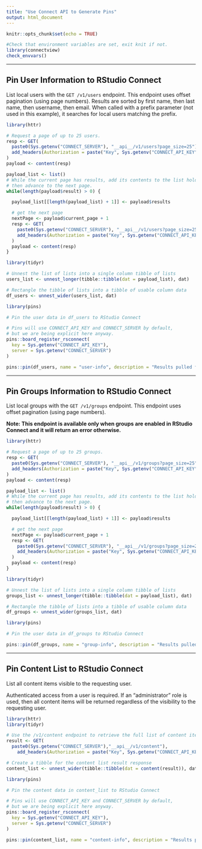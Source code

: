 ```yaml
---
title: "Use Connect API to Generate Pins"
output: html_document
---
```


```r
knitr::opts_chunk$set(echo = TRUE)
```

```r
#Check that environment variables are set, exit knit if not.
library(connectview)
check_envvars()
```
---

## Pin User Information to RStudio Connect

List local users with the `GET /v1/users` endpoint. This endpoint uses offset pagination (using page numbers). Results are sorted by first name, then last name, then username, then email. When called with a prefix parameter (not used in this example), it searches for local users matching the prefix.

```r
library(httr)

# Request a page of up to 25 users.
resp <- GET(
  paste0(Sys.getenv("CONNECT_SERVER"), "__api__/v1/users?page_size=25"),
  add_headers(Authorization = paste("Key", Sys.getenv("CONNECT_API_KEY")))
)
payload <- content(resp)

payload_list <- list()
# While the current page has results, add its contents to the list holder
# then advance to the next page.
while(length(payload$result) > 0) {

  payload_list[[length(payload_list) + 1]] <- payload$results

  # get the next page
  nextPage <- payload$current_page + 1
  resp <- GET(
    paste0(Sys.getenv("CONNECT_SERVER"), "__api__/v1/users?page_size=25&page_number=", nextPage),
    add_headers(Authorization = paste("Key", Sys.getenv("CONNECT_API_KEY")))
  )
  payload <- content(resp)
}
```

```r
library(tidyr)

# Unnest the list of lists into a single column tibble of lists
users_list <- unnest_longer(tibble::tibble(dat = payload_list), dat) 

# Rectangle the tibble of lists into a tibble of usable column data
df_users <- unnest_wider(users_list, dat)
```

```r
library(pins)

# Pin the user data in df_users to RStudio Connect

# Pins will use CONNECT_API_KEY and CONNECT_SERVER by default,
# but we are being explicit here anyway.
pins::board_register_rsconnect(
  key = Sys.getenv("CONNECT_API_KEY"), 
  server = Sys.getenv("CONNECT_SERVER")
)

pins::pin(df_users, name = "user-info", description = "Results pulled from the /v1/users API", board = "rsconnect")
```

---

## Pin Groups Information to RStudio Connect 

List local groups with the `GET /v1/groups` endpoint. This endpoint uses offset pagination (using page numbers).

**Note: This endpoint is available only when groups are enabled in RStudio Connect and it will return an error otherwise.**

```r
library(httr)

# Request a page of up to 25 groups.
resp <- GET(
  paste0(Sys.getenv("CONNECT_SERVER"), "__api__/v1/groups?page_size=25"),
  add_headers(Authorization = paste("Key", Sys.getenv("CONNECT_API_KEY")))
)
payload <- content(resp)

payload_list <- list()
# While the current page has results, add its contents to the list holder
# then advance to the next page.
while(length(payload$result) > 0) {

  payload_list[[length(payload_list) + 1]] <- payload$results

  # get the next page
  nextPage <- payload$current_page + 1
  resp <- GET(
    paste0(Sys.getenv("CONNECT_SERVER"), "__api__/v1/groups?page_size=25&page_number=", nextPage),
    add_headers(Authorization = paste("Key", Sys.getenv("CONNECT_API_KEY")))
  )
  payload <- content(resp)
}
```


```r
library(tidyr)

# Unnest the list of lists into a single column tibble of lists
groups_list <- unnest_longer(tibble::tibble(dat = payload_list), dat) 

# Rectangle the tibble of lists into a tibble of usable column data
df_groups <- unnest_wider(groups_list, dat)
```


```r
library(pins)

# Pin the user data in df_groups to RStudio Connect

pins::pin(df_groups, name = "group-info", description = "Results pulled from the /v1/groups API", board = "rsconnect")
```

---
## Pin Content List to RStudio Connect
List all content items visible to the requesting user.

Authenticated access from a user is required. If an "administrator" role is used, then all content items will be returned regardless of the visibility to the requesting user.

```r
library(httr)
library(tidyr)

# Use the /v1/content endpoint to retrieve the full list of content items
result <- GET(
  paste0(Sys.getenv("CONNECT_SERVER"),"__api__/v1/content"),
    add_headers(Authorization = paste("Key", Sys.getenv("CONNECT_API_KEY"))))

# Create a tibble for the content list result response
content_list <- unnest_wider(tibble::tibble(dat = content(result)), dat) 
```

```r
library(pins)

# Pin the content data in content_list to RStudio Connect

# Pins will use CONNECT_API_KEY and CONNECT_SERVER by default,
# but we are being explicit here anyway.
pins::board_register_rsconnect(
  key = Sys.getenv("CONNECT_API_KEY"), 
  server = Sys.getenv("CONNECT_SERVER")
)

pins::pin(content_list, name = "content-info", description = "Results pulled from the /v1/content API", board = "rsconnect")
```
